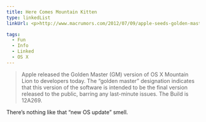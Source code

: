 ```yaml
---
title: Here Comes Mountain Kitten
type: linkedList
linkUrl: <p>http://www.macrumors.com/2012/07/09/apple-seeds-golden-master-of-os-x-mountain-lion-to-developers/</p>

tags:
  - Fun
  - Info
  - Linked
  - OS X
---
```


> Apple released the Golden Master (GM) version of OS X Mountain Lion to developers today. The “golden master” designation indicates that this version of the software is intended to be the final version released to the public, barring any last-minute issues. The Build is 12A269.

There’s nothing like that “new OS update” smell.

